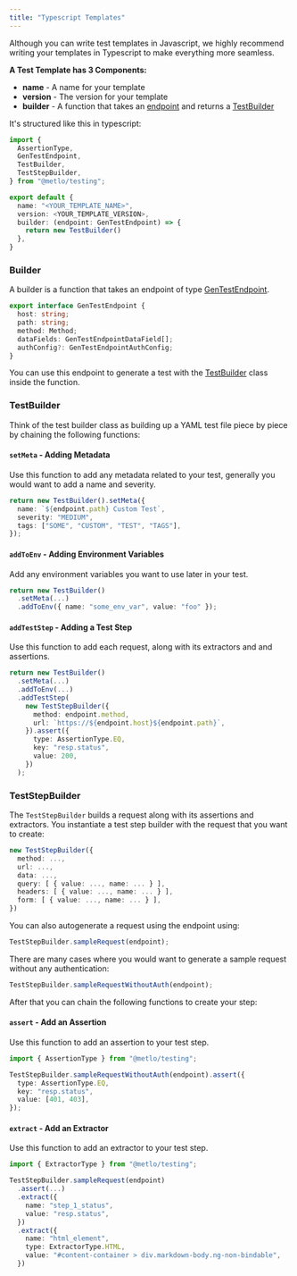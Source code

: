 ```yaml
---
title: "Typescript Templates"
---
```


Although you can write test templates in Javascript, we highly recommend writing
your templates in Typescript to make everything more seamless.

**A Test Template has 3 Components:**

- **name** \- A name for your template
- **version** \- The version for your template
- **builder** \- A function that takes an
  [endpoint](https://github.com/metlo-labs/metlo/blob/develop/testing/src/generate/types.ts#L22)
  and returns a
  [TestBuilder](https://github.com/metlo-labs/metlo/blob/develop/testing/src/generate/builder.ts#L89)

It's structured like this in typescript:

```ts TypeScript
import {
  AssertionType,
  GenTestEndpoint,
  TestBuilder,
  TestStepBuilder,
} from "@metlo/testing";

export default {
  name: "<YOUR_TEMPLATE_NAME>",
  version: <YOUR_TEMPLATE_VERSION>,
  builder: (endpoint: GenTestEndpoint) => {
    return new TestBuilder()
  },
}
```

### Builder

A builder is a function that takes an endpoint of type
[GenTestEndpoint](https://github.com/metlo-labs/metlo/blob/develop/testing/src/generate/types.ts#L22).

```ts TypeScript
export interface GenTestEndpoint {
  host: string;
  path: string;
  method: Method;
  dataFields: GenTestEndpointDataField[];
  authConfig?: GenTestEndpointAuthConfig;
}
```

You can use this endpoint to generate a test with the
[TestBuilder](https://github.com/metlo-labs/metlo/blob/develop/testing/src/generate/builder.ts#L89)
class inside the function.

### TestBuilder

Think of the test builder class as building up a YAML test file piece by piece
by chaining the following functions:

#### **`setMeta`** \- Adding Metadata

Use this function to add any metadata related to your test, generally you would
want to add a name and severity.

````ts TypeScript
return new TestBuilder().setMeta({
  name: `${endpoint.path} Custom Test`,
  severity: "MEDIUM",
  tags: ["SOME", "CUSTOM", "TEST", "TAGS"],
});
````

#### **`addToEnv`** \- Adding Environment Variables

Add any environment variables you want to use later in your test.



```ts TypeScript
return new TestBuilder()
  .setMeta(...)
  .addToEnv({ name: "some_env_var", value: "foo" });
````

#### **`addTestStep`** \- Adding a Test Step

Use this function to add each request, along with its extractors and and
assertions.

````ts TypeScript
return new TestBuilder()
  .setMeta(...)
  .addToEnv(...)
  .addTestStep(
    new TestStepBuilder({
      method: endpoint.method,
      url: `https://${endpoint.host}${endpoint.path}`,
    }).assert({
      type: AssertionType.EQ,
      key: "resp.status",
      value: 200,
    })
  );
````

### TestStepBuilder

The `TestStepBuilder` builds a request along with its assertions and extractors. You instantiate a test step builder with the request that you want to create:



```ts TypeScript
new TestStepBuilder({
  method: ...,
  url: ...,
  data: ...,
  query: [ { value: ..., name: ... } ],
  headers: [ { value: ..., name: ... } ],
  form: [ { value: ..., name: ... } ],
})
````

You can also autogenerate a request using the endpoint using:

```ts TypeScript
TestStepBuilder.sampleRequest(endpoint);
```

There are many cases where you would want to generate a sample request without
any authentication:

```ts TypeScript
TestStepBuilder.sampleRequestWithoutAuth(endpoint);
```

After that you can chain the following functions to create your step:

#### **`assert`** \- Add an Assertion

Use this function to add an assertion to your test step.

```ts TypeScript
import { AssertionType } from "@metlo/testing";

TestStepBuilder.sampleRequestWithoutAuth(endpoint).assert({
  type: AssertionType.EQ,
  key: "resp.status",
  value: [401, 403],
});
```

#### **`extract`** \- Add an Extractor

Use this function to add an extractor to your test step.

```ts TypeScript
import { ExtractorType } from "@metlo/testing";

TestStepBuilder.sampleRequest(endpoint)
  .assert(...)
  .extract({
    name: "step_1_status",
    value: "resp.status",
  })
  .extract({
    name: "html_element",
    type: ExtractorType.HTML,
    value: "#content-container > div.markdown-body.ng-non-bindable",
  })
```
